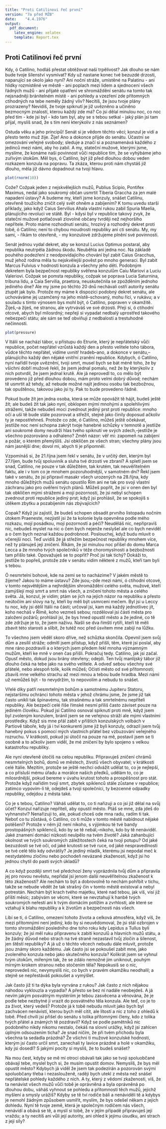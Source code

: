 ```yaml
---
title: "Proti Catilinovi řeč první"
version: "7a před MŽB"
date:    "4.4.1976"
output:
  pdf_document:
    latex_engine: xelatex
    template: Report.tex
---
```

## Proti Catilinovi řeč první

Kdy, ó Catilino, hodláš přestat obtěžovat naší trpělivost? Jak dlouho se nám bude tvoje šílenství vysmívat? Kdy už nastane konec tvé bezuzdé drzosti, naparující se okolo jako nyní? Ani noční stráže, umístěné na Palatinu - ani hlídky rozmístěné ve městě - ani poplach mezi lidem a sjednocení všech řádných mužů - ani přijaté opatření ve shromáždění senátu na tomto tak nejsnadněji bránitelném místě - ani pohledy a vzezření zde přítomných ctihodných na tebe neměly žádný vliv? Necítíš, že jsou tvoje plány prozrazeny? Nevidíš, že tvoje spiknutí je již uvězněno a učiněno bezmocným znalostí, kterou každý zde má? Co jsi dělal minulou noc, co noc před tím - kde jsi byl - kdo tam byl, aby se s tebou setkal - jaký plán jsi tam přijal, myslíš snad, že s tím není kterýkoliv z nás seznámen?

Ostuda věku a jeho principů! Senát si je vědom těchto věcí; konzul je vidí a přesto tento muž žije. Žije! Ano a dokonce přijde do senátu. Účastní se omezování veřejné svobody; sleduje a značí si a poznamenává každého z jedinců mezi námi, aby ho zabil. A my, stateční mužové, kterými jsme, myslíme, že konáme naši povinnost vůči republice tím, že se vyhýbáme jeho zuřivým útokům.
Měl bys, ó Catilino, být již před dlouhou dobou veden rozkazem konzula na popravu. Ta zkáza, kterou proti nám chystáš již dlouho, měla již dávno dopadnout na tvoji hlavu.

```r
plot(rnorm(10))
```

Cože? Cožpak jeden z nejskvělejších mužů, Publius Scipio, Pontifex Maximus, nedal jako soukromý občan usmrtit Tiberia Graccha za jen malé napadení ústavy? A budeme my, kteří jsme konzuly, snášet Catilinu, otevřeně toužícího zničit celý svět ohněm a zabíjením? K tomu uvedu starší příklady, jako když Caius Servilius Ahala vlastní rukou zabil Spuria Maelia, plánujícího revoluci ve státě. Byl - kdysi byl v republice takový zvyk, že stateční mužové potlačovali zlovolné občany tvrději než nejhoršího nepřítele. Proto máme rozhodnutí senátu, hrozivý a rozhodný dekret proti tobě, ó Catilino; není to chybou moudrosti republiky ani cti senátu. My, my sami, - říkám to otevřeně, - my konzulové zdržujeme plnění své povinnosti. 

Senát jednou vydal dekret, aby se konzul Lucius Optimus postaral, aby republika neutrpěla žádnou škodu. Neuběhla ani jedna noc. Na základě pouhého podezření z neodpovídajícího chování byl zabit Caius Gracchus, muž jehož rodina měla tu nejskvělejší pověst po mnoho generací. Byl zabit Marcus Fulvius v hodnosti konzula a všechny jeho děti. Podobným dekretem byla bezpečnost republiky svěřena konzulům Caiu Mariovi a Luciu Valeriovi.
Cožpak se pomsta republiky, cožpak se poprava Lucia Saturnina, tribuna lidu, a Caia Servilia, praetora, neuskutečnila se zpožděním jednoho jediného dne? Ale my jsme po těchto 20 dnů nechávali ostří autority senátu ztupět jak bylo. Protože my máme k dispozici podobný dekret senátu, ale uchováváme jej uzamčený na jeho místě--schovaný, mohu říci, v rukávu; a v souladu s tímto výnosem bys mohl být, ó Catilino, popraven v okamžitě. Žiješ,--a žiješ, ne stranou, ale vytrváváš ve své drzosti.
Přeji si, ó ctihodní otcové, abych byl milosrdný; nepřeji si vypadat nedbalý uprostřed takového nebezpečí státu; ale sám se teď obviňuji z nedbalosti a trestuhodné nečinnosti. 
```r
plot(pressure)
```
V Itálii se nachází tábor, u přístupu do Etrurie, který je nepřátelský vůči republice, počet nepřátel vzrůstá každý den a přesto velitele toho tábora, vůdce těchto nepřátel, vidíme uvnitř hradeb--ano, a dokonce v senátu,--plánujícího každý den nějaké vnitřní zranění republice. Kdybych, ó Catilino, nyní nařídil tvoje uvěznění, tvoji smrt, musel bych se bát méně toho, že by všichni dobří mužové řekli, že jsem jednal pomalu, než že by kterýkoliv z nich potvrdil, že jsem jednal krutě. Ale já neprovedl to, co mělo být provedeno již před dlouhou dobou, mám proto velmi dobrý důvod; nechám tě usmrtit až tehdy, až nebude možné najít jedinou osobu tak bezbožnou, tak opuštěnou, takovou jako jsi ty. Pak to bude provedeno řádně.

Pokud bude žít jen jedna osoba, která se může opovážit tě hájit, budeš ještě žít; ale budeš žít tak jako nyní, obklopen mými mnohými a spolehlivými strážemi, takže nebudeš moci zvednout jediný prst proti republice: mnoho očí a uší tě bude stále pozorovat a střežit, stejně jako činily doposud ačkoliv ty je nepostřehneš. Protože co zde, ó Catilino, můžeš ještě očekávat, jestliže noc není schopna zakrýt tvoje hanebné schůzky v temnotě a jestliže ani soukromé domy neudrží hlas tvého spiknutí ve svých zdech,--jestliže je všechno pozorováno a odhaleno? Změň názor: věř mi: zapomeň na zabíjení a požár, o kterém přemýšlíš. Jsi obklíčen ze všech stran; všechny plány jsou nám jasnější dne; dovol mi, abych ti je připomněl. 

Vzpomínáš si, že 21.října jsem řekl v senátu, že v určitý den, kterým byl 27.říjen, bude tvůj spoluviník a sluha tvé drzosti ve zbrani? A spletl jsem se snad, Catilino, ne pouze v tak důležitém, tak krutém, tak neuvěřitelném faktu, ale i v tom co je mnohem pozoruhodnější, v samotném dni? Řekl jsem také v senátu, že jsi připravil masakr všech urozených na 28.října, kdy mnoho důležitých mužů senátu opustilo Řím ani ne tak pro svoji vlastní záchranu jako pro ověření tvých plánů. Můžeš popřít, že jsi v onen den byl tak obklíčen mými strážemi a mojí pozorností, že jsi nebyl schopen zvednout proti republice jediný prst; když jsi prohlásil, že se spokojíš s útěkem zbytku a pozabíjením nás zbývajících? 

Copak? Když jsi zajistil, že budeš schopen obsadit prvního listopadu nočním útokem Praeneste, nezjistil jsi že ta kolonie byla opevněna podle mého rozkazu, mojí posádkou, mojí pozorností a péčí? Neuděláš nic, nepřipravíš nic, nebudeš myslet na nic o čem bych nejenže neslyšel ale co bych neviděl a o čem bych neznal každou podrobnost. Poslouchej, když budu mluvit o včerejší noci. Teď uvidíš že já střežím bezpečnost republiky mnohem více, než ty plánuješ její zničení. Říkám, že jsi minulou noc přišel do domu Marca Lecca a že mnoho tvých společníků v téže choromyslnosti a bezbožnosti tam přišlo také. Opovažuješ se to popřít? Proč jsi tak tichý? Dokáži to, jestliže to popřeš, protože zde v senátu vidím některé z mužů, kteří tam byli s tebou. 

Ó nesmrtelní bohové, kde na zemi se to nacházíme? V jakém městě to žijeme? Jakou to máme ústavu? Zde jsou,--zde mezi námi, ó ctihodní otcové, v tomto nejsvětějším a nejhrdějším shromáždění celého světa, mužové, kteří zamýšlejí moji smrt a smrt nás všech, a zničení tohoto města a celého světa. Já, konzul, je vidím; ptám se jich na jejich názor na republiku a přesto neútočím ani slovy na ty, kteří by měli být usmrceni mečem. Byl jsi u Leccy tu noc, kdy jsi dělil Itálii na části; určoval jsi, kam má každý jednotlivec jít, koho necháš v Římě, koho vezmeš sebou; rozděloval jsi části města pro založení požárů; prohlásil jsi, že bys hned opustil město a že jediné, co tě zde zdržuje je to, že jsem naživu. Našli se dva římští rytíři, kteří tě měli zbavit této starosti a slíbit, že tutéž noc před úsvitem mne zabijí na lůžku. 

To všechno jsem věděl skoro dříve, než schůzka skončila. Opevnil jsem svůj dům a zesílil stráže; odmítl jsem přístup, když přišli, těm, které jsi poslal, aby mne ráno pozdravili a o kterých jsem předem řekl mnoha významným mužům, kteří ke mně v onen čas přišli.
Pokračuj tedy. Catilino, jak jsi začal. Opusť město, dokud jsou brány otevřeny; odejdi. Ten tvůj manlijský tábor již dlouho čeká na tebe jako na svého velitele. A odveď sebou všechny své přátelé, nebo alespoň tolik, kolik můžeš; Očisti město od své přítomnosti; zbavíš mne velkého strachu až mezi mnou a tebou bude hradba. Mezi námi už nemůžeš být - to nevydržím, to nepovolím a nebudu to snášet. 

Vřelé díky patří nesmrtelným bohům a samotnému Jupiteru Statoru, nejstaršímu ochránci tohoto města v jehož chrámu jsme, že jsme již tak často unikli tak špinavému, tak strašnému a tak smrtelnému nepříteli republiky. Ale bezpečí celé říše římské nesmí příliš často záviset pouze na jediném člověku. Pokud jsi Catilino osnoval spiknutí proti mně, když jsem byl zvoleným konzulem, bránil jsem se ne veřejnou stráží ale mými vlastními prostředky. Když sis mne přál zabít v příštích konzulských volbách v Partiově táboře, kdy já i tví konkurenti jsme již byli konzuly, odrazil jsem tvůj hanebný pokus s pomocí mých vlastních přátel bez vzbuzování veřejného rozruchu. V krátkosti, pokud jsi útočil na pouze na mě, postavil jsem se ti osobně a to ačkoliv jsem viděl, že mé zničení by bylo spojeno s velkou katastrofou republiky.

Ale nyní otevřeně útočíš na celou republiku.
Připravuješ zničení chrámů nesmrtelných bohů, domů ve městech, životů všech obyvatel; v krátkosti celé Itálie. Mezitím, protože se ještě nechci odvážit udělat to, co je nejlepší, a co přísluší mému úřadu a morálce našich předků, udělám to, co je milosrdnější, pokud bereme v úvahu krutost tohoto a prospěšnost pro stát. Protože když nařídím tvojí smrt, zbytek spiklenců stále zůstane v republice; zatímco vypovím-li tě, odejdeš a tvoji společníci, ty bezcenné odpadky republiky, odejdou z města také.

Co je s tebou, Catilino? Váháš udělat to, co ti nařizuji a co jsi již dělal na svůj účet? Konzul nařizuje nepříteli, aby opustil město. Ptáš se mne, zda jdeš do vyhnanství? Nenařizuji to, ale, pokud chceš ode mna radu, radím ti tak.
Neboť co tu zůstává, ó Catilino, co ti může v tomto městě nabídnout nějaké potěšení? Protože v něm již není nikoho, s výjimkou té tvé bandy prostopášných spiklenců, kdo by se tě nebál,--nikoho, kdo by tě nenáviděl. Jaké znamení domácí nízkosti neulpělo na tvém životě? Jaká zahanbující okolnost ve tvých soukromých záležitostech čeká na tvojí potupu? Od jaké bezuzdosti se tvé oči, od jaké krutosti se tvé ruce, od jaké nespravedlnosti se tvé celé tělo kdy odvrátily? Je jediný mladík, kterému jsi nepodal meč k nestydatému zločinu nebo pochodeň nevázané zkaženosti, když jsi ho jednou chytil do pasti svých úkladů?

A co když později smrt tvé předchozí ženy vyprázdnila tvůj dům a připravila jej pro novou nevěstu, nepřidal jsi jenom další neuvěřitelnou zkaženost k této zkaženosti? Ale nechám to být a dobrovolně to nechám pohřbít v tichu, takže se nebude vědět že tak strašný čin v tomto městě existoval a nebyl potrestán. Nechám být krach tvého majetku, které nad tebou, jak víš, visí již příští měsíc; zabývám se věcmi, které se nevztahují k hanbě tvých soukromých neřestí ani k tvým domácím potížím a zvrhlosti, ale které se vztahují k blahu republiky a k životům a bezpečnosti nás všech.

Líbí se ti, ó Catilino, omezení tohoto života a celková atmosféra, když víš, že mezi přítomnými není jediný, kdo by si neuvědomoval, že jsi stál ozbrojen v tomto shromáždění posledního dne toho roku kdy Lepidus a Tullus byli konzuly; že jsi měl ruku připravenu k zabití konzulů a hlavních mužů státu, a že žádný důvod nebo strach na tvé straně nezastavil tvůj zločin a šílenost, jen štěstí republiky? A já už o těchto věcech nebudu dále mluvit, protože jsou známy skoro každému. Jak často jsi se pokoušel zabít mne, jako zvoleného konzula nebo jako skutečného konzula? Kolikrát jsem se vyhnul tvým útokům, mířeným tak, že se zdálo nemožné jim uniknout, pouhým mírným krokem stranou nebo stočením těla? Nepokusíš se o nic, neprovedeš nic, nevymyslíš nic, co bych v pravém okamžiku neodhalil; a stejně se nepřestáváš pokoušet a vymýšlet.

Jak často již ti ta dýka byla vyrvána z rukou? Jak často z nich nějakou náhodou vyklouzla a vypadla? A přesto se bez ní nadále neobejdeš. A já nevím jakým posvátným mystériím je tebou zasvěcena a věnována, že je podle tebe nezbytné ji vrazit do posvátného těla konzula. Ale teď, co je to za život, který vedeš? Protože já k tobě nebudu mluvit jako bych byl zachvácen nenávistí, kterou bych měl cítit, ale lítostí a nic z toho z ohledů k tobě. Před chvílí jsi přišel do senátu s tolika přítomnými členy, kdo z tolika tvých přátel a známých tě pozdravil? Když se podle pamětníků nic podobného nikdy nikomu nestalo, čekáš na slovní urážky, když jsi zahlcen úplným odsouzením ticha? Je snad ničím, že při tvém příchodu byla všechna ta sedadla prázdná? Že všichni ti mužové konzulské hodnosti, kterým jsi často určil smrt, zanechali ty lavice prázdné a holé v okamžiku, kdy jsi dosedl? S jakými pocity si myslíš, že to budeš snášet?

Na mou čest, kdyby se mě mí otroci obávali tak jako se tvoji spoluobčané obávají tebe, myslel bych si, že musím opustit domov. Nemyslíš, že bys měl opustit město? Kdybych já viděl že jsem tak podezírán a pozorován svými spoluobčany třeba i nezaslouženě, raději bych utekl z města než snášel nepřátelské pohledy každého z nich. A ty, který z vědomí zkaženosti, víš, že ta nenávist všech mužů vůči tobě je oprávněná a byla oprávněná po dlouhou dobu, váháš vyhnout se pohledu a přítomnosti těch mužů, jejichž myšlení a smysly urážíš? Kdyby se tě tví rodiče báli a nenáviděli tě a kdybys je nemohl žádným způsobem usmířit, myslím, že bys odešel někam z jejich dohledu. Nyní tě tvoje země, která je společným rodičem nás všech, nenávidí a obává se tě, a myslí si tobě, že v jejím případě připravuješ její vraždu; a ty necítíš ani vůli její autority, ani ohled k jejímu úsudku, ani strach z její síly? 